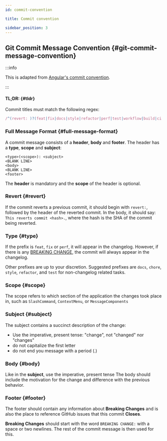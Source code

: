 ```yaml
---
id: commit-convention

title: Commit convention

sidebar_position: 3
---
```


## Git Commit Message Convention {#git-commit-message-convention}

:::info

This is adapted from [Angular's commit convention](https://github.com/conventional-changelog/conventional-changelog/tree/master/packages/conventional-changelog-angular).

:::

#### TL;DR: {#tldr}

Commit titles must match the following regex:

```js
/^(revert: )?(feat|fix|docs|style|refactor|perf|test|workflow|build|ci|chore|types|wip)(\(.+\))?: .{1,72}/;
```

### Full Message Format {#full-message-format}

A commit message consists of a **header**, **body** and **footer**. The header has a **type**, **scope** and **subject**:

```
<type>(<scope>): <subject>
<BLANK LINE>
<body>
<BLANK LINE>
<footer>
```

The **header** is mandatory and the **scope** of the header is optional.

### Revert {#revert}

If the commit reverts a previous commit, it should begin with `revert:`, followed by the header of the reverted commit. In the body, it should say: `This reverts commit <hash>.`, where the hash is the SHA of the commit being reverted.

### Type {#type}

If the prefix is `feat`, `fix` or `perf`, it will appear in the changelog. However, if there is any [BREAKING CHANGE](#footer), the commit will always appear in the changelog.

Other prefixes are up to your discretion. Suggested prefixes are `docs`, `chore`, `style`, `refactor`, and `test` for non-changelog related tasks.

### Scope {#scope}

The scope refers to which section of the application the changes took place in, such as `SlashCommand`, `ContextMenu`, or `MessageComponents`

### Subject {#subject}

The subject contains a succinct description of the change:

-   Use the imperative, present tense: "change", not "changed" nor "changes"
-   do not capitalize the first letter
-   do not end you message with a period (.)

### Body {#body}

Like in the **subject**, use the imperative, present tense
The body should include the motivation for the change and difference with the previous behavior.

### Footer {#footer}

The footer should contain any information about **Breaking Changes** and is also the place to
reference GitHub issues that this commit **Closes**.

**Breaking Changes** should start with the word `BREAKING CHANGE:` with a space or two newlines. The rest of the commit message is then used for this.

